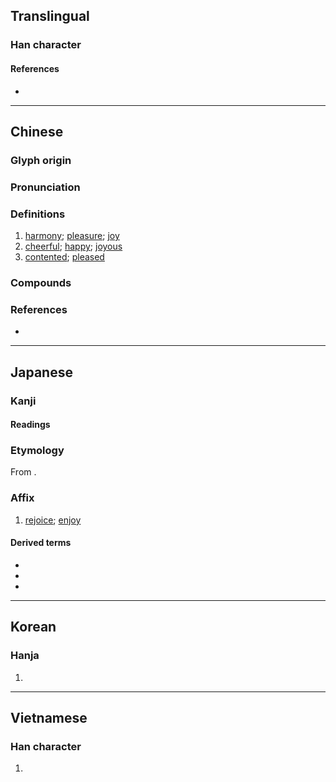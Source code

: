 {{character info}}
==Translingual==

===Han character===
{{Han char|rn=61|rad=心|as=05|sn=8|four=93060|canj=PIR|ids=⿰忄台}}

====References====
* {{Han ref|kx=0381.160|dkj=10470|dj=0710.010|hdz=42289.010|uh=6021|ud=24609|bh=A9C9|bd=43465}}

----

==Chinese==
{{zh-forms}}

===Glyph origin===
{{Han etym}}

===Pronunciation===
{{zh-pron
|m=yí
|c=ji4
|mn=î
|mc=y
|oc=y
|cat=n,a
}}

===Definitions===
{{zh-hanzi}}

# [[harmony]]; [[pleasure]]; [[joy]]
# [[cheerful]]; [[happy]]; [[joyous]]
# [[contented]]; [[pleased]]

===Compounds===
{{zh-der|下氣怡色|不怡|心怡神悅|心怡神曠|心曠神怡|心蕩神怡|怡堂燕雀|怡怡|怡悅|怡情悅性|怡情理性|怡情養性|怡然|怡然自娛|怡然自得|怡然自悅|怡然自樂|怡然自足|怡聲|怡聲下氣|怡色|怡顏|怡顏悅色|熙怡|神怡心曠|神怡心醉|神色怡然|言笑嘻怡|養怡}}

===References===
* {{R:nan:thcwdq}}

----

==Japanese==

===Kanji===
{{ja-kanji|grade=|rs=心05}}

====Readings====
{{ja-readings
|goon=い
|kanon=い
|kun=よろこ-ぶ}}

===Etymology===
{{ja-kanjitab|い|yomi=o}}
From {{der|ja|ltc|sort=い|-}} {{ltc-l|怡}}.

===Affix===
{{ja-pos|affix|い}}

# [[rejoice]]; [[enjoy]]

====Derived terms====
{{der-top}}
* {{ja-r|怡%怡|い%い}}
* {{ja-r|怡%悦|い%えつ}}
* {{ja-r|怡%然|い%ぜん}}
{{der-bottom}}

----

==Korean==

===Hanja===
{{ko-hanja|hangeul=이|eumhun=|rv=i|mr=i|y=i}}

# {{rfdef|ko|sort=心05}}

----

==Vietnamese==

===Han character===
{{vi-hantu|[[di]]|rs=心05}}

# {{rfdef|vi|sort=心05}}